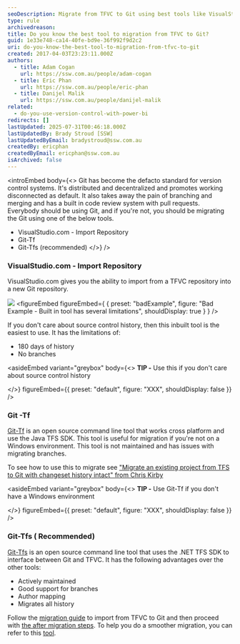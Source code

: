 ```yaml
---
seoDescription: Migrate from TFVC to Git using best tools like VisualStudio.com, Git-Tf, or recommended Git-Tfs.
type: rule
archivedreason:
title: Do you know the best tool to migration from TFVC to Git?
guid: 1e33e748-ca14-40fe-bd9e-36f992f9d2c2
uri: do-you-know-the-best-tool-to-migration-from-tfvc-to-git
created: 2017-04-03T23:23:11.000Z
authors:
  - title: Adam Cogan
    url: https://ssw.com.au/people/adam-cogan
  - title: Eric Phan
    url: https://ssw.com.au/people/eric-phan
  - title: Danijel Malik
    url: https://ssw.com.au/people/danijel-malik
related:
  - do-you-use-version-control-with-power-bi
redirects: []
lastUpdated: 2025-07-31T00:46:18.000Z
lastUpdatedBy: Brady Stroud [SSW]
lastUpdatedByEmail: bradystroud@ssw.com.au
createdBy: ericphan
createdByEmail: ericphan@ssw.com.au
isArchived: false
---
```


<introEmbed
  body={<>
Git has become the defacto standard for version control systems. It's distributed and decentralized and promotes working disconnected as default. It also takes away the pain of branching and merging and has a built in code review system with pull requests. Everybody should be using Git, and if you're not, you should be migrating the Git using one of the below tools.

* VisualStudio.com - Import Repository
* Git-Tf
* Git-Tfs (recommended)
  </>}
/>
### VisualStudio.com - Import Repository

VisualStudio.com gives you the ability to import from a TFVC repository into a new Git repository.

![](/uploads/rules/do-you-know-the-best-tool-to-migration-from-tfvc-to-git/03_29_08.png)
<figureEmbed figureEmbed={ {
  preset: "badExample",
  figure: "Bad Example - Built in tool has several limitations",
  shouldDisplay: true
} } />


If you don't care about source control history, then this inbuilt tool is the easiest to use. It has the limitations of:

* 180 days of history
* No branches


<asideEmbed
  variant="greybox"
  body={<>
    **TIP -** Use this if you don't care about source control history

  </>}
  figureEmbed={{
    preset: "default",
    figure: "XXX",
    shouldDisplay: false
  }}
/>


### Git -Tf

[Git-Tf](https://www.microsoft.com/en-us/download/details.aspx?id=30474&WT.mc_id=DOP-MVP-33518) is an open source command line tool that works cross platform and use the Java TFS SDK. This tool is useful for migration if you're not on a Windows environment. This tool is not maintained and has issues with migrating branches.

To see how to use this to migrate see ["Migrate an existing project from TFS to Git with changeset history intact" from Chris Kirby](https://chriskirby.net/blog/migrate-an-existing-project-from-tfs-to-github-with-changeset-history-intact)


<asideEmbed
  variant="greybox"
  body={<>
    **TIP -** Use Git-Tf if you don't have a Windows environment

  </>}
  figureEmbed={{
    preset: "default",
    figure: "XXX",
    shouldDisplay: false
  }}
/>


### Git-Tfs ( Recommended)

[Git-Tfs](https://github.com/git-tfs/git-tfs) is an open source command line tool that uses the .NET TFS SDK to interface between Git and TFVC. It has the following advantages over the other tools:

* Actively maintained
* Good support for branches
* Author mapping
* Migrates all history

Follow the [migration guide](https://github.com/git-tfs/git-tfs/blob/master/doc/usecases/migrate_tfs_to_git.md) to import from TFVC to Git and then proceed with [the after migration steps](/do-you-know-what-to-do-after-migrating-from-tfvc-to-git).
To help you do a smoother migration, you can refer to this [tool](/tfs-master-do-you-have-a-report-to-see-who-has-not-checked-in).
